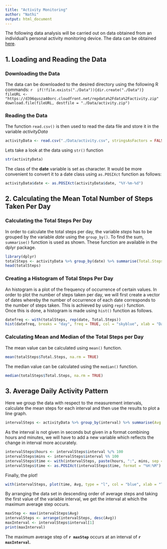 ```yaml
---
title: "Activity Monitoring"
author: "Nathi"
output: html_document
---
```

The following data analysis will be carried out on data obtained from an individual's
personal activity monitoring device. The data can be obtained [here](https://d396qusza40orc.cloudfront.net/repdata%2Fdata%2Factivity.zip).  

## **1. Loading and Reading the Data**

### Downloading the Data
The data can be downloaded to the desired directory using the following R commands:
 ```r
 if(!file.exists("./Data")){dir.create("./Data")}
 fileURL <- "https://d396qusza40orc.cloudfront.net/repdata%2Fdata%2Factivity.zip"
 download.file(fileURL, destfile = "./Data/activity.zip")
 ```
 
### Reading the Data
 The function `read.csv()` is then used to read the data file and store it in the variable *activityData*
```r
activityData <- read.csv("./Data/activity.csv", stringsAsFactors = FALSE)
```

Lets take a look at the data using `str()` function
```r
str(activityData)
```

The class of the **date** variable is set as character. It would be more convenient to convert it to 
a date class using `as.POSIXct` function as follows:
```r
activityData$date <- as.POSIXct(activityData$date, "%Y-%m-%d")
```  

## **2. Calculating the Mean Total Number of Steps Taken Per Day**

### Calculating the Total Steps Per Day
In order to calculate the total steps per day, the variable *steps* has to be grouped by the variable *date* using the `group_by()`. To find the sum, `summarise()` function is used as shown. These function are available in the dplyr package.
```r
library(dplyr)
totalSteps <- activityData %>% group_by(date) %>% summarise(Total.Steps = sum(steps, na.rm = TRUE))
head(totalSteps)
```

### Creating a Histogram of Total Steps Per Day
An histogram is a plot of the frequency of occurrence of certain values. In order to plot the number of steps taken per day, we will first create a vector of dates whereby the number of occurrence of each date corresponds to the number of steps taken. This is achieved by using `rep()` function.  
Once this is done, a histogram is made using `hist()` function as follows.
```r
datefreq <- with(totalSteps, rep(date, Total.Steps))
hist(datefreq, breaks = "day", freq = TRUE, col = "skyblue", xlab = "Date",ylab = "Steps", main = "Steps per Day", format = "%d/%m")
```

### Calculating Mean and Median of the Total Steps per Day
The mean value can be calculated using `mean()` function.
```r
mean(totalSteps$Total.Steps, na.rm = TRUE)
```
The median value can be calculated using the `median()` function.
```r
median(totalSteps$Total.Steps, na.rm = TRUE)
```
## **3. Average Daily Activity  Pattern**
Here we group the data with respect to the measurement intervals, calculate the mean steps for each interval and then use the results to plot a line graph.
```r
intervalSteps <- activityData %>% group_by(interval) %>% summarise(Avg = mean(steps, na.rm = TRUE))
```
As the interval is not given in seconds but given in a format combining hours and minutes, we will have to add a new variable which reflects the change in interval more accurately.
```r
intervalSteps$hours <- intervalSteps$interval %/% 100
intervalSteps$mins <- intervalSteps$interval %% 100
intervalSteps$time <- with(intervalSteps, paste(hours, ":", mins, sep = ""))
intervalSteps$time <- as.POSIXct(intervalSteps$time, format = "%H:%M")
```
Finally, the plot!
```r
with(intervalSteps, plot(time, Avg, type = "l", col = "blue", xlab = "Time", ylab = "Steps", main = "Average Daily Activity Pattern"))
```

By arranging the data set in descending order of average steps and taking the first value of the variable interval, we get the interval at which the maximum average step occurs.
```r
maxStep <- max(intervalSteps$Avg)
intervalSteps <- arrange(intervalSteps, desc(Avg))
maxInterval <- intervalSteps$interval[1]
print(maxInterval)
```
The maximum average step of **`r maxStep`** occurs at an interval of **`r maxInterval`**.